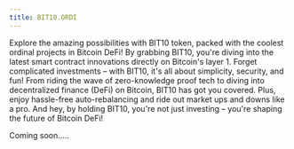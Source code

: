 ```yaml
---
title: BIT10.ORDI
---
```


Explore the amazing possibilities with BIT10 token, packed with the coolest ordinal projects in Bitcoin DeFi! By grabbing BIT10, you're diving into the latest smart contract innovations directly on Bitcoin's layer 1. Forget complicated investments – with BIT10, it's all about simplicity, security, and fun! From riding the wave of zero-knowledge proof tech to diving into decentralized finance (DeFi) on Bitcoin, BIT10 has got you covered. Plus, enjoy hassle-free auto-rebalancing and ride out market ups and downs like a pro. And hey, by holding BIT10, you're not just investing – you're shaping the future of Bitcoin DeFi!

Coming soon.....

